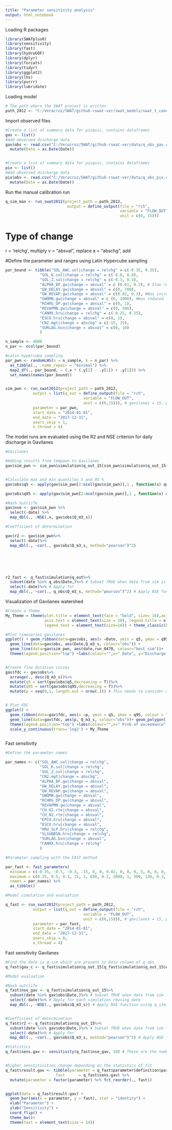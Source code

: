 ```yaml
---
title: "Parameter sensitivity analysis"
output: html_notebook
---
```


Loading R packages

```r
library(SWATplusR)
library(sensitivity)
library(fast)
library(hydroGOF)
library(dplyr)
library(forcats)
library(tidyr)
library(ggplot2)
library(lhs)
library(purrr)
library(lubridate)
```

Loading model

```r
# The path where the SWAT project is written
path_2012 <- "C:/Veracruz/SWAT/github-rswat-ver/swat_models/swat_t_canmx"

```

Import observed files

```r

#Create a list of summary data for pixquic, contains dataframes
gav <- list()
#Add observed discharge data
gav$obs <- read.csv("C:/Veracruz/SWAT/github-rswat-ver/data/q_obs_gav.csv")%>%
  mutate(Date = as.Date(Date))


#Create a list of summary data for pixquic, contains dataframes
pix <- list()
#Add observed discharge data
pix$obs <- read.csv("C:/Veracruz/SWAT/github-rswat-ver/data/q_obs_pix.csv")%>%
  mutate(Date = as.Date(Date))
```

Run the manual calibration run

```r


q_sim_man <- run_swat2012(project_path = path_2012,
                           output = define_output(file = "rch",
                                                  variable = "FLOW_OUT",
                                                  unit = c(6, 15)))

```






# Type of change
r = ‘relchg’, multiply
v = “absval”, replace
a = “abschg”, add 

#Define the parameter and ranges using Latin Hypercube sampling





```r
par_bound <- tibble("SOL_AWC.sol|change = relchg" = c(-0.35, 0.35),
               "SOL_K.sol|change = relchg" = c(-0.8, 0.8),
               "SOL_Z.sol|change = relchg" = c(-0.3, 0.3),
               "ALPHA_BF.gw|change = absval" = c (0.01, 0.3), # Slow response
               "GW_DELAY.gw|change = absval" = c(0, 700),
               "GW_REVAP.gw|change = absval" = c(0.02, 0.3), #Was increaesed
               "GWQMN.gw|change = absval" = c (0, 2000), #Was reduced
               "RCHRG_DP.gw|change = absval" = c(0, 1),
               "REVAPMN.gw|change = absval" = c(0, 500),
               "CANMX.hru|change = relchg" = c(-0.25, 0.25),
               "ESCO.hru|change = absval" = c(0, 1),
               "CN2.mgt|change = abschg" = c(-15, 15),
               "SURLAG.bsn|change = absval" = c(0, 10)
               )

n_sample <- 4000
n_par <- ncol(par_bound)

#Latin hypercube sampling
par_pwn <- randomLHS(n = n_sample, k = n_par) %>%
  as_tibble(., .name_repair = "minimal") %>%
  map2_df(., par_bound, ~ (.x * (.y[2] - .y[1]) + .y[1])) %>%
  set_names(names(par_bound))


sim_pwn <- run_swat2012(project_path = path_2012,
            output = list(q_out = define_output(file = "rch",
                                  variable = "FLOW_OUT",
                                  unit = c(6,15))), # gavilanes = 15, pixquiac = 6
            parameter = par_pwn,
            start_date = "2014-01-01",
            end_date = "2017-12-31",
            years_skip = 1,
            n_thread = 4)

```

The model runs are evaluated using the R2 and NSE criterion for daily discharge in Gavilanes

```r
#Gavilanes

#Adding results from tempawn to Gavilanes
gav$sim_pwn <- sim_pwn$simulation$q_out_15[sim_pwn$simulation$q_out_15$date %in% gav$obs$Date,]


#Calculate max and min quantiles 5 and 95 %
gav$obs$q5 <- apply(gav$sim_pwn[2:ncol(gav$sim_pwn)],1 , function(x) quantile(as.numeric(x),0.05))

gav$obs$q95 <- apply(gav$sim_pwn[2:ncol(gav$sim_pwn)],1 , function(x) quantile(as.numeric(x),0.95))

#Nash Sutclife
gav$nse <- gav$sim_pwn %>%
  select(-date) %>%
  map_dbl(., ~NSE(.x, gav$obs$Q_m3_s))

#Coefficient of determination

gav$r2 <- gav$sim_pwn%>%
  select(-date)%>%
  map_dbl(., ~cor(., gav$obs$Q_m3_s, method="pearson")^2)






r2_fast <- q_fast$simulation$q_out%>%
  subset(date %in% q_obs$Date,)%>% # Subset TRUE when date from sim is dat obs 
  select(-date)%>% # Apply for 
  map_dbl(., ~cor(., q_obs$Q_m3_s, method="pearson")^2) # Apply NSE function using q_sim, q_obs

```

Visualization of Gavilanes watershed

```r

#Create a theme
My_Theme = theme(plot.title = element_text(face = "bold", size= 16),axis.title = element_text(size= 14), 
                 axis.text = element_text(size = 18), legend.title = element_text(size=16), 
                 legend.text = element_text(size=16)) + theme_classic(base_size = 16)

#Plot timeseries gavilanes
ggplot() + geom_ribbon(data=gav$obs, aes(x =Date, ymin = q5, ymax = q95),fill = "green", alpha = .5) +
  geom_line(data=gav$obs, aes(Date,Q_m3_s, colour="obs")) +
  geom_line(data=gav$sim_pwn, aes(date,run_0470, colour="best sim"))+
  theme(legend.position="top") +labs(colour="",x=" Date", y="Discharge m^3/S") + My_Theme


#Create flow duration curves
gav$fdc <- gav$obs%>%
  arrange(., desc(Q_m3_s))%>%
  mutate(q5 = sort(gav$obs$q5,decreasing = T))%>%
  mutate(q95 = sort(gav$obs$q95,decreasing = T))%>%
  mutate(p = seq(0,1, length.out = nrow(.))) # This needs to consider n + 1 


# Plot FDC
ggplot() + 
  geom_ribbon(data=gav$fdc, aes(x =p, ymin = q5, ymax = q95, colour = "5-95 PPU" ), fill = "green", alpha = .5) +
  geom_line(data=gav$fdc, aes(p, Q_m3_s, colour="obs"))+ geom_polygon() +
  theme(legend.position="top") +labs(colour="",x=" Prob of exceedance", y="Discharge m^3/S") +
  scale_y_continuous(trans='log2') + My_Theme



```


Fast sensitivity

```r
#Define the parameter names

par_names <- c("SOL_AWC.sol|change = relchg",
               "SOL_K.sol|change = relchg",
               "SOL_Z.sol|change = relchg",
               "CN2.mgt|change = abschg",
               "ALPHA_BF.gw|change = absval",
               "GW_DELAY.gw|change = absval",
               "GW_REVAP.gw|change = absval",
               "GWQMN.gw|change = absval",
               "RCHRG_DP.gw|change = absval",
               "REVAPMN.gw|change = absval",
               "CH_K2.rte|change = absval",
               "CH_N2.rte|change = absval",
               "EPCO.hru|change = absval",
               "ESCO.hru|change = absval",
               "HRU_SLP.hru|change = relchg",
               "SLSUBBSN.hru|change = relchg",
               "SURLAG.bsn|change = absval",
               "CANMX.hru|change = relchg"
               )

#Parameter sampling with the FAST method

par_fast <- fast_parameters(
  minimum = c(-0.35, -0.5, -0.3, -15, 0, 0, 0.02, 0, 0, 0, 5, 0, 0, 0, -0.2, -0.3, 0,-0.3),
  maximum = c(0.35, 0.5, 0.3, 15, 1, 650, 0.2, 2000, 1, 500, 130, 0.3, 1, 1, 0.2, 0.3, 10,0.3),
  names = par_names) %>%
  as_tibble()

#Model simulation and evaluation

q_fast <- run_swat2012(project_path = path_2012,
            output = list(q_out = define_output(file = "rch",
                                  variable = "FLOW_OUT",
                                  unit = c(6,15))), # gavilanes = 15, pixquiac = 14
            parameter = par_fast,
            start_date = "2014-01-01",
            end_date = "2017-12-31",
            years_skip = 0,
            n_thread = 4) 

```

Fast sensitivity Gavilanes

```r

#Find the date in q_sim which are present in Date column of q_obs
q_fast$gav_c <- q_fast$simulation$q_out_15[q_fast$simulation$q_out_15$date %in% gav$obs$Date,]

#Model evaluation

#Nash sutclife
q_fast$nse_gav <- q_fast$simulation$q_out_15%>%
  subset(date %in% gav$obs$Date,)%>% # Subset TRUE when date from sim is dat obs 
  select(-date)%>% # Apply for each simulation reusing date
  map_dbl(., ~NSE(., gav$obs$Q_m3_s)) # Apply NSE function using q_sim, q_obs


#Coefficient of determination
q_fast$r2 <- q_fast$simulation$q_out_15%>%
  subset(date %in% gav$obs$Date,)%>% # Subset TRUE when date from sim is dat obs 
  select(-date)%>% # Apply for 
  map_dbl(., ~cor(., gav$obs$Q_m3_s, method="pearson")^2) # Apply NSE function using q_sim, q_obs

#Statistics 
q_fast$sens.gav <- sensitivity(q_fast$nse_gav, 18) # These are the number of parameters


#higher senstitivities change depending on the statistics of fit
q_fast$result.gav <- tibble(parameter = q_fast$parameter$definition$par_name,
                      fast      = q_fast$sens.gav) %>%
  mutate(parameter = factor(parameter) %>% fct_reorder(., fast))


ggplot(data = q_fast$result.gav) +
  geom_bar(aes(x = parameter, y = fast), stat = "identity") +
  xlab("Parameter") +
  ylab("Sensitivity") +
  coord_flip() +
  theme_bw()+
  theme(text = element_text(size = 14))





```
 
 
